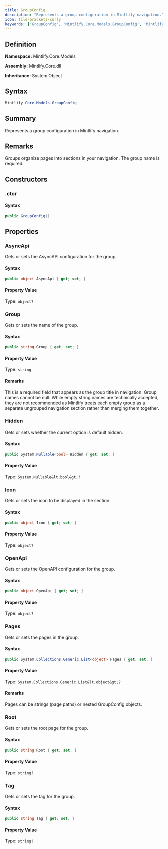 ```yaml
---
title: GroupConfig
description: "Represents a group configuration in Mintlify navigation."
icon: file-brackets-curly
keywords: ['GroupConfig', 'Mintlify.Core.Models.GroupConfig', 'Mintlify.Core.Models', 'class', 'System.Object']
---
```


## Definition

**Namespace:** Mintlify.Core.Models

**Assembly:** Mintlify.Core.dll

**Inheritance:** System.Object

## Syntax

```csharp
Mintlify.Core.Models.GroupConfig
```

## Summary

Represents a group configuration in Mintlify navigation.

## Remarks

Groups organize pages into sections in your navigation. The group name is required.

## Constructors

### .ctor

#### Syntax

```csharp
public GroupConfig()
```

## Properties

### AsyncApi

Gets or sets the AsyncAPI configuration for the group.

#### Syntax

```csharp
public object AsyncApi { get; set; }
```

#### Property Value

Type: `object?`

### Group

Gets or sets the name of the group.

#### Syntax

```csharp
public string Group { get; set; }
```

#### Property Value

Type: `string`

#### Remarks

This is a required field that appears as the group title in navigation.
            Group names cannot be null. While empty string names are technically accepted,
            they are not recommended as Mintlify treats each empty group as a separate
            ungrouped navigation section rather than merging them together.

### Hidden

Gets or sets whether the current option is default hidden.

#### Syntax

```csharp
public System.Nullable<bool> Hidden { get; set; }
```

#### Property Value

Type: `System.Nullable&lt;bool&gt;?`

### Icon

Gets or sets the icon to be displayed in the section.

#### Syntax

```csharp
public object Icon { get; set; }
```

#### Property Value

Type: `object?`

### OpenApi

Gets or sets the OpenAPI configuration for the group.

#### Syntax

```csharp
public object OpenApi { get; set; }
```

#### Property Value

Type: `object?`

### Pages

Gets or sets the pages in the group.

#### Syntax

```csharp
public System.Collections.Generic.List<object> Pages { get; set; }
```

#### Property Value

Type: `System.Collections.Generic.List&lt;object&gt;?`

#### Remarks

Pages can be strings (page paths) or nested GroupConfig objects.

### Root

Gets or sets the root page for the group.

#### Syntax

```csharp
public string Root { get; set; }
```

#### Property Value

Type: `string?`

### Tag

Gets or sets the tag for the group.

#### Syntax

```csharp
public string Tag { get; set; }
```

#### Property Value

Type: `string?`

